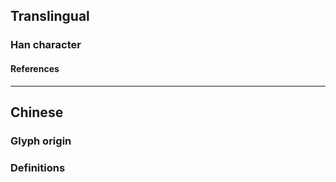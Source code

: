 {{also|叟}}
{{character info}}
==Translingual==

===Han character===
{{Han char|rn=29|rad=又|as=07|sn=9|four=30407|canj=JFE|ids=⿱灾又}}

====References====
{{Han ref|kx=0166.130|dkj=03167|dj=0378.070|hdz=10398.030|uh=53DC}}

----

==Chinese==

===Glyph origin===
{{Han etym}}

===Definitions===
{{zh-see|叟|ha}}